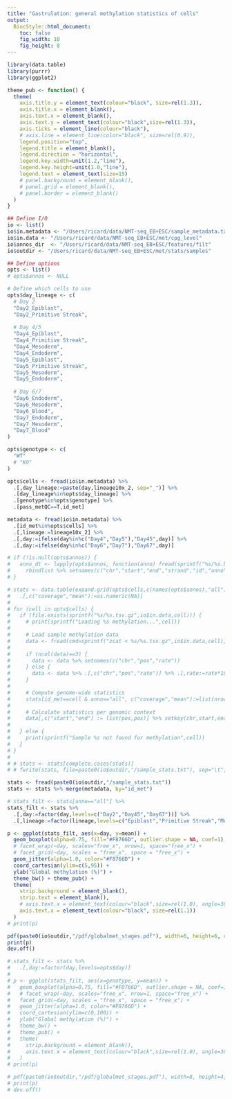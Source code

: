 ```yaml
---
title: "Gastrulation: general methylation statistics of cells"
output:
  BiocStyle::html_document: 
    toc: false
    fig_width: 10
    fig_height: 8
---
```


```r
library(data.table)
library(purrr)
library(ggplot2)
```

```r
theme_pub <- function() {
  theme(
    axis.title.y = element_text(colour="black", size=rel(1.3)),
    axis.title.x = element_blank(),
    axis.text.x = element_blank(),
    axis.text.y = element_text(colour="black",size=rel(1.3)),
    axis.ticks = element_line(colour="black"),
    # axis.line = element_line(color="black", size=rel(0.9)),
    legend.position="top",
    legend.title = element_blank(),
    legend.direction = "horizontal",
    legend.key.width=unit(1.2,"line"),
    legend.key.height=unit(1.0,"line"),
    legend.text = element_text(size=15)
    # panel.background = element_blank(),
    # panel.grid = element_blank(),
    # panel.border = element_blank()
  )
}
```

```r

## Define I/O 
io <- list()
io$in.metadata <- "/Users/ricard/data/NMT-seq_EB+ESC/sample_metadata.txt"
io$in.data <- "/Users/ricard/data/NMT-seq_EB+ESC/met/cpg_level"
io$annos_dir  <- "/Users/ricard/data/NMT-seq_EB+ESC/features/filt"
io$outdir <- "/Users/ricard/data/NMT-seq_EB+ESC/met/stats/samples"

## Define options
opts <- list()
# opts$annos <- NULL

# Define which cells to use
opts$day_lineage <- c(
  # Day 2
  "Day2_Epiblast",
  "Day2_Primitive Streak",
  
  # Day 4/5
  "Day4_Epiblast",
  "Day4_Primitive Streak",
  "Day4_Mesoderm",
  "Day4_Endoderm",
  "Day5_Epiblast",
  "Day5_Primitive Streak",
  "Day5_Mesoderm",
  "Day5_Endoderm",
  
  # Day 6/7
  "Day6_Endoderm",
  "Day6_Mesoderm",
  "Day6_Blood",
  "Day7_Endoderm",
  "Day7_Mesoderm",
  "Day7_Blood"
)

opts$genotype <- c(
  "WT"
  # "KO"
)

opts$cells <- fread(io$in.metadata) %>%
  .[,day_lineage:=paste(day,lineage10x_2, sep="_")] %>%
  .[day_lineage%in%opts$day_lineage] %>%
  .[genotype%in%opts$genotype] %>%
  .[pass_metQC==T,id_met]
```

<!-- Load sample metadata -->
```r
metadata <- fread(io$in.metadata) %>% 
  .[id_met%in%opts$cells] %>%
  .[,lineage:=lineage10x_2] %>%
  .[,day:=ifelse(day%in%c("Day4","Day5"),"Day45",day)] %>%
  .[,day:=ifelse(day%in%c("Day6","Day7"),"Day67",day)]
```

<!-- Load genomic contexts metadata -->
```r
# if (!is.null(opts$annos)) {
#   anno_dt <- lapply(opts$annos, function(anno) fread(sprintf("%s/%s.bed",io$annos_dir,anno), stringsAsFactors=T)) %>%  
#     rbindlist %>% setnames(c("chr","start","end","strand","id","anno"))
# }
```

<!-- Load methylation data and filter genomic contexts -->
```r
# stats <- data.table(expand.grid(opts$cells,c(names(opts$annos),"all"))) %>% setnames(c("id_met","anno")) %>%
#   .[,c("coverage","mean"):=as.numeric(NA)]
# 
# for (cell in opts$cells) {
#   if (file.exists(sprintf("%s/%s.tsv.gz",io$in.data,cell))) {
#     # print(sprintf("Loading %s methylation...",cell))
# 
#     # Load sample methylation data
#     data <- fread(cmd=sprintf("zcat < %s/%s.tsv.gz",io$in.data,cell), sep="\t", verbose=F, showProgress=F)
# 
#     if (ncol(data)==3) {
#       data <- data %>% setnames(c("chr","pos","rate"))
#     } else {
#       data <- data %>% .[,c("chr","pos","rate")] %>% .[,rate:=rate*100]
#     }
#     
#     # Compute genome-wide statistics
#     stats[id_met==cell & anno=="all", c("coverage","mean"):=list(nrow(data),mean(data$rate))]
# 
#     # Calculate statistics per genomic context
#     data[,c("start","end") := list(pos,pos)] %>% setkey(chr,start,end)
# 
#   } else {
#     print(sprintf("Sample %s not found for methylation",cell))
#   }
# }
# 
# # stats <- stats[complete.cases(stats)]
# # fwrite(stats, file=paste0(io$outdir,"/sample_stats.txt"), sep="\t", row.names=F, col.names=T)
```


```r
stats <- fread(paste0(io$outdir,"/sample_stats.txt"))
stats <- stats %>% merge(metadata, by="id_met")
```

<!-- Plot global methylation rates -->
```r
# stats_filt <- stats[anno=="all"] %>%
stats_filt <- stats %>%
  .[,day:=factor(day,levels=c("Day2","Day45","Day67"))] %>%
  .[,lineage:=factor(lineage,levels=c("Epiblast","Primitive Streak","Mesoderm","Blood","Endoderm"))]

p <- ggplot(stats_filt, aes(x=day, y=mean)) +
  geom_boxplot(alpha=0.75, fill="#F8766D", outlier.shape = NA, coef=1) +
  # facet_wrap(~day, scales="free_x", nrow=1, space="free_x") +
  # facet_grid(~day, scales = "free_x", space = "free_x") +
  geom_jitter(alpha=1.0, color="#F8766D") +
  coord_cartesian(ylim=c(5,95)) +
  ylab("Global methylation (%)") +
  theme_bw() + theme_pub() +
  theme(
    strip.background = element_blank(),
    strip.text = element_blank(),
    # axis.text.x = element_text(colour="black",size=rel(1.0), angle=30, hjust=1, vjust=1)
    axis.text.x = element_text(colour="black", size=rel(1.1))
  )
# print(p)

pdf(paste0(io$outdir,"/pdf/globalmet_stages.pdf"), width=6, height=6, useDingbats = F)
print(p)
dev.off()
```

```r
# stats_filt <- stats %>%
#   .[,day:=factor(day,levels=opts$day)]
# 
# p <- ggplot(stats_filt, aes(x=genotype, y=mean)) +
#   geom_boxplot(alpha=0.75, fill="#F8766D", outlier.shape = NA, coef=1) +
#   # facet_wrap(~day, scales="free_x", nrow=1, space="free_x") +
#   facet_grid(~day, scales = "free_x", space = "free_x") +
#   geom_jitter(alpha=1.0, color="#F8766D") +
#   coord_cartesian(ylim=c(0,100)) +
#   ylab("Global methylation (%)") +
#   theme_bw() +
#   theme_pub() +
#   theme(
#     strip.background = element_blank(),
#     axis.text.x = element_text(colour="black",size=rel(1.0), angle=30, hjust=1, vjust=1)
#   )
# print(p)

# pdf(paste0(io$outdir,"/pdf/globalmet_stages.pdf"), width=8, height=4, useDingbats = F)
# print(p)
# dev.off()
```

